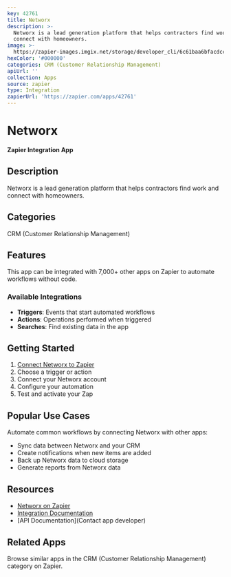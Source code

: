 ```yaml
---
key: 42761
title: Networx
description: >-
  Networx is a lead generation platform that helps contractors find work and
  connect with homeowners.
image: >-
  https://zapier-images.imgix.net/storage/developer_cli/6c61baa6bfacdcc7da083bdce4c6dd44.png?auto=format%2Ccompress&ixlib=python-3.0.0&q=50
hexColor: '#000000'
categories: CRM (Customer Relationship Management)
apiUrl: ''
collection: Apps
source: zapier
type: Integration
zapierUrl: 'https://zapier.com/apps/42761'
---
```

# Networx

**Zapier Integration App**

## Description

Networx is a lead generation platform that helps contractors find work and connect with homeowners.

## Categories

CRM (Customer Relationship Management)

## Features

This app can be integrated with 7,000+ other apps on Zapier to automate workflows without code.

### Available Integrations

- **Triggers**: Events that start automated workflows
- **Actions**: Operations performed when triggered
- **Searches**: Find existing data in the app

## Getting Started

1. [Connect Networx to Zapier](https://zapier.com/apps/42761)
2. Choose a trigger or action
3. Connect your Networx account
4. Configure your automation
5. Test and activate your Zap

## Popular Use Cases

Automate common workflows by connecting Networx with other apps:

- Sync data between Networx and your CRM
- Create notifications when new items are added
- Back up Networx data to cloud storage
- Generate reports from Networx data

## Resources

- [Networx on Zapier](https://zapier.com/apps/42761)
- [Integration Documentation](https://zapier.com/apps/42761/integrations)
- [API Documentation](Contact app developer)

## Related Apps

Browse similar apps in the CRM (Customer Relationship Management) category on Zapier.
